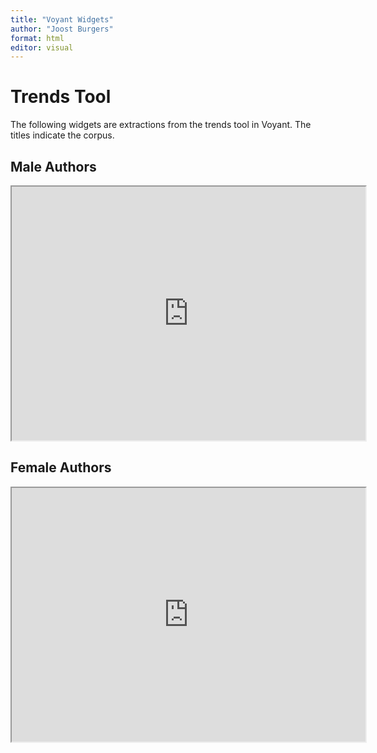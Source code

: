 ```yaml
---
title: "Voyant Widgets"
author: "Joost Burgers"
format: html
editor: visual
---
```



# Trends Tool

The following widgets are extractions from the trends tool in Voyant. The titles indicate the corpus.

## Male Authors

<iframe style='width: 566px; height: 406px;' src='https://voyant-tools.org/tool/Trends/?query=said&query=like&query=man&query=time&query=know&corpus=6ccfe7c930301d111062e3923646d49a'></iframe>

## Female Authors

<iframe style='width: 566px; height: 406px;' src='https://voyant-tools.org/tool/Trends/?query=said&query=time&query=like&query=man&query=ross&corpus=54414563d5ac36738d6fa58526dfd30d'></iframe>